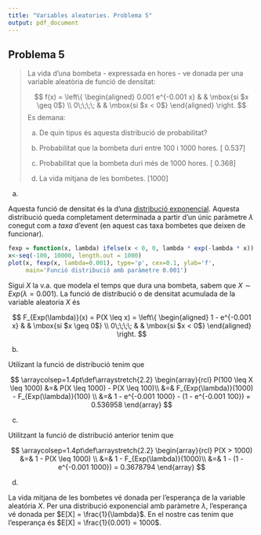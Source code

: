 ```yaml
---
title: "Variables aleatories. Problema 5"
output: pdf_document
---
```


## Problema 5

> La vida d'una bombeta - expressada en hores - ve donada per una variable aleatòria de funció de densitat:
>
> $$
f(x) = \left\{ 
\begin{aligned}
0.001 e^{-0.001 x} & & \mbox{si $x \geq 0$} \\
0\;\;\;\; & & \mbox{si $x < 0$}
\end{aligned}
\right.
$$
> Es demana:
>
> a. De quin tipus és aquesta distribució de probabilitat?
>
> b. Probabilitat que la bombeta duri entre 100 i 1000 hores. [ 0.537]
>
> c. Probabilitat que la bombeta duri més de 1000 hores. [ 0.368]
>
> d. La vida mitjana de les bombetes. [1000]

a.

Aquesta funció de densitat és la d'una [distribució exponencial](https://en.wikipedia.org/wiki/Exponential_distribution). Aquesta distribució queda completament determinada a partir d'un únic paràmetre $\lambda$ conegut com a _taxa_ d'event (en aquest cas taxa bombetes que deixen de funcionar).

```r
fexp = function(x, lambda) ifelse(x < 0, 0, lambda * exp(-lambda * x))
x<-seq(-100, 10000, length.out = 1000)
plot(x, fexp(x, lambda=0.001), type='p', cex=0.1, ylab='f', 
     main='Funció distribució amb paràmetre 0.001')
```




Sigui $X$ la v.a. que modela el temps que dura una bombeta, sabem que $X\sim Exp(\lambda=0.001)$. La funció de distribució o de densitat acumulada de la variable aleatoria $X$ és

$$
F_{Exp(\lambda)}(x) = P(X \leq x) = \left\{ 
\begin{aligned}
1 -  e^{-0.001 x} & & \mbox{si $x \geq 0$} \\
0\;\;\;\; & & \mbox{si $x < 0$}
\end{aligned}
\right.
$$

b.

Utilizant la funció de distribució tenim que

$$
\arraycolsep=1.4pt\def\arraystretch{2.2}
\begin{array}{rcl}
P(100 \leq X \leq 1000) &=& P(X \leq 1000) - P(X \leq 100)\\
                        &=& F_{Exp(\lambda)}(1000) - F_{Exp(\lambda)}(100) \\
                        &=& 1 -  e^{-0.001 1000} - (1 -  e^{-0.001 100}) = 0.536958
\end{array}
$$

c.

Utilitzant la funció de distribució anterior tenim que

$$
\arraycolsep=1.4pt\def\arraystretch{2.2}
\begin{array}{rcl}
P(X > 1000) &=& 1 - P(X \leq 1000) \\
                        &=& 1 - F_{Exp(\lambda)}(1000)\\
                        &=& 1 - (1 -  e^{-0.001 1000}) = 0.3678794
\end{array}
$$

d.

La vida mitjana de les bombetes vé donada per l'esperança de la variable aleatória $X$. Per una distribució exponencial amb paràmetre $\lambda$, l'esperança vé donada per $E[X] = \frac{1}{\lambda}$. En el nostre cas tenim que l'esperança és $E[X] = \frac{1}{0.001} = 1000$.

